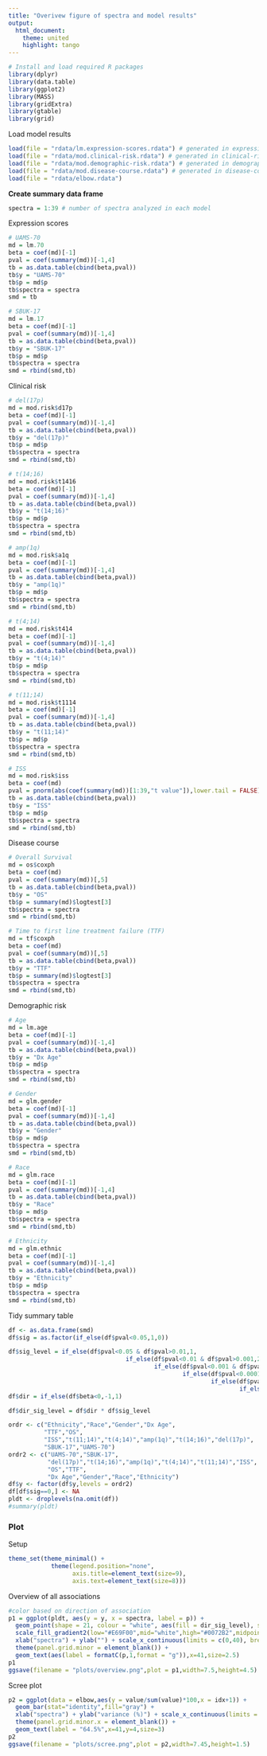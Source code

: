 ---
title: "Overivew figure of spectra and model results"
output:
  html_document:
    theme: united
    highlight: tango
---

```{r load_packages, message=F}
# Install and load required R packages
library(dplyr)
library(data.table)
library(ggplot2)
library(MASS)
library(gridExtra)
library(gtable)
library(grid)
```

Load model results
```{r}
load(file = "rdata/lm.expression-scores.rdata") # generated in expression-scores.Rmd
load(file = "rdata/mod.clinical-risk.rdata") # generated in clinical-risk.Rmd
load(file = "rdata/mod.demographic-risk.rdata") # generated in demographic-risk.Rmd
load(file = "rdata/mod.disease-course.rdata") # generated in disease-course.Rmd
load(file = "rdata/elbow.rdata")
```

**Create summary data frame**
```{r}
spectra = 1:39 # number of spectra analyzed in each model
```

Expression scores
```{r}
# UAMS-70
md = lm.70
beta = coef(md)[-1]
pval = coef(summary(md))[-1,4]
tb = as.data.table(cbind(beta,pval))
tb$y = "UAMS-70"
tb$p = md$p
tb$spectra = spectra
smd = tb

# SBUK-17
md = lm.17
beta = coef(md)[-1]
pval = coef(summary(md))[-1,4]
tb = as.data.table(cbind(beta,pval))
tb$y = "SBUK-17"
tb$p = md$p
tb$spectra = spectra
smd = rbind(smd,tb)
```

Clinical risk
```{r}
# del(17p)
md = mod.risk$d17p
beta = coef(md)[-1]
pval = coef(summary(md))[-1,4]
tb = as.data.table(cbind(beta,pval))
tb$y = "del(17p)"
tb$p = md$p
tb$spectra = spectra
smd = rbind(smd,tb)

# t(14;16)
md = mod.risk$t1416
beta = coef(md)[-1]
pval = coef(summary(md))[-1,4]
tb = as.data.table(cbind(beta,pval))
tb$y = "t(14;16)"
tb$p = md$p
tb$spectra = spectra
smd = rbind(smd,tb)

# amp(1q)
md = mod.risk$a1q
beta = coef(md)[-1]
pval = coef(summary(md))[-1,4]
tb = as.data.table(cbind(beta,pval))
tb$y = "amp(1q)"
tb$p = md$p
tb$spectra = spectra
smd = rbind(smd,tb)

# t(4;14)
md = mod.risk$t414
beta = coef(md)[-1]
pval = coef(summary(md))[-1,4]
tb = as.data.table(cbind(beta,pval))
tb$y = "t(4;14)"
tb$p = md$p
tb$spectra = spectra
smd = rbind(smd,tb)

# t(11;14)
md = mod.risk$t1114
beta = coef(md)[-1]
pval = coef(summary(md))[-1,4]
tb = as.data.table(cbind(beta,pval))
tb$y = "t(11;14)"
tb$p = md$p
tb$spectra = spectra
smd = rbind(smd,tb)

# ISS
md = mod.risk$iss
beta = coef(md)
pval = pnorm(abs(coef(summary(md))[1:39,"t value"]),lower.tail = FALSE)*2
tb = as.data.table(cbind(beta,pval))
tb$y = "ISS"
tb$p = md$p
tb$spectra = spectra
smd = rbind(smd,tb)
```

Disease course
```{r}
# Overall Survival
md = os$coxph
beta = coef(md)
pval = coef(summary(md))[,5]
tb = as.data.table(cbind(beta,pval))
tb$y = "OS"
tb$p = summary(md)$logtest[3]
tb$spectra = spectra
smd = rbind(smd,tb)

# Time to first line treatment failure (TTF)
md = tf$coxph
beta = coef(md)
pval = coef(summary(md))[,5]
tb = as.data.table(cbind(beta,pval))
tb$y = "TTF"
tb$p = summary(md)$logtest[3]
tb$spectra = spectra
smd = rbind(smd,tb)
```

Demographic risk
```{r}
# Age
md = lm.age
beta = coef(md)[-1]
pval = coef(summary(md))[-1,4]
tb = as.data.table(cbind(beta,pval))
tb$y = "Dx Age"
tb$p = md$p
tb$spectra = spectra
smd = rbind(smd,tb)

# Gender
md = glm.gender
beta = coef(md)[-1]
pval = coef(summary(md))[-1,4]
tb = as.data.table(cbind(beta,pval))
tb$y = "Gender"
tb$p = md$p
tb$spectra = spectra
smd = rbind(smd,tb)

# Race
md = glm.race
beta = coef(md)[-1]
pval = coef(summary(md))[-1,4]
tb = as.data.table(cbind(beta,pval))
tb$y = "Race"
tb$p = md$p
tb$spectra = spectra
smd = rbind(smd,tb)

# Ethnicity
md = glm.ethnic
beta = coef(md)[-1]
pval = coef(summary(md))[-1,4]
tb = as.data.table(cbind(beta,pval))
tb$y = "Ethnicity"
tb$p = md$p
tb$spectra = spectra
smd = rbind(smd,tb)
```

Tidy summary table
```{r}
df <- as.data.frame(smd)
df$sig = as.factor(if_else(df$pval<0.05,1,0))

df$sig_level = if_else(df$pval<0.05 & df$pval>0.01,1,
                                 if_else(df$pval<0.01 & df$pval>0.001,2,
                                         if_else(df$pval<0.001 & df$pval>0.0001,3,
                                                 if_else(df$pval<0.0001 & df$pval>0.00001,4,
                                                         if_else(df$pval<0.00001 & df$pval>0.000001,5,
                                                                 if_else(df$pval<0.000001,6,0))))))
df$dir = if_else(df$beta<0,-1,1)

df$dir_sig_level = df$dir * df$sig_level

ordr <- c("Ethnicity","Race","Gender","Dx Age",
          "TTF","OS",
          "ISS","t(11;14)","t(4;14)","amp(1q)","t(14;16)","del(17p)",
          "SBUK-17","UAMS-70")
ordr2 <- c("UAMS-70","SBUK-17",
           "del(17p)","t(14;16)","amp(1q)","t(4;14)","t(11;14)","ISS",
           "OS","TTF",
           "Dx Age","Gender","Race","Ethnicity")
df$y <- factor(df$y,levels = ordr2)
df[df$sig==0,] <- NA 
pldt <- droplevels(na.omit(df))
#summary(pldt)
```

### Plot

Setup
```{r}
theme_set(theme_minimal() + 
            theme(legend.position="none",
                  axis.title=element_text(size=9),
                  axis.text=element_text(size=8)))
```

Overview of all associations
```{r}
#color based on direction of association
p1 = ggplot(pldt, aes(y = y, x = spectra, label = p)) +
  geom_point(shape = 21, colour = "white", aes(fill = dir_sig_level), size = 3) +
  scale_fill_gradient2(low="#E69F00",mid="white",high="#0072B2",midpoint=0,na.value="#0072B2") +
  xlab("spectra") + ylab("") + scale_x_continuous(limits = c(0,40), breaks=seq(1,39,1)) +
  theme(panel.grid.minor = element_blank()) + 
  geom_text(aes(label = formatC(p,1,format = "g")),x=41,size=2.5)
p1
ggsave(filename = "plots/overview.png",plot = p1,width=7.5,height=4.5)
```

Scree plot
```{r}
p2 = ggplot(data = elbow,aes(y = value/sum(value)*100,x = idx+1)) +
  geom_bar(stat="identity",fill="gray") +
  xlab("spectra") + ylab("variance (%)") + scale_x_continuous(limits = c(0,40), breaks=seq(1,39,1)) +
  theme(panel.grid.minor.x = element_blank()) + 
  geom_text(label = "64.5%",x=41,y=4,size=3)
p2
ggsave(filename = "plots/scree.png",plot = p2,width=7.45,height=1.5)
```
